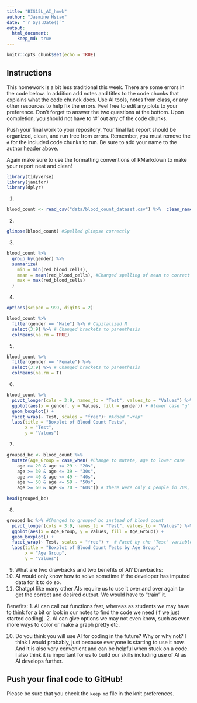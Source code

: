 ```yaml
---
title: "BIS15L_AI_hmwk"
author: "Jasmine Hsiao"
date: "`r Sys.Date()`"
output: 
  html_document: 
    keep_md: true
---
```


```r
knitr::opts_chunk$set(echo = TRUE)
```

## Instructions
This homework is a bit less traditional this week. There are some errors in the code below. In addition add notes and titles to the code chunks that explains what the code chunck does. Use AI tools, notes from class, or any other resources to help fix the errors. Feel free to edit any plots to your preference. Don't forget to answer the two questions at the bottom. Upon completion, you should not have to '#' out any of the code chunks.

Push your final work to your repository. Your final lab report should be organized, clean, and run free from errors. Remember, you must remove the `#` for the included code chunks to run. Be sure to add your name to the author header above.   

Again make sure to use the formatting conventions of RMarkdown to make your report neat and clean!  


```r
library(tidyverse)
library(janitor)
library(dplyr)
```


1.
```r
blood_count <- read_csv("data/blood_count_dataset.csv") %>%  clean_names() #Added "_dataset" and cleaned column names
```

2. 
```r
glimpse(blood_count) #Spelled glimpse correctly

```

3. 
```r
blood_count %>%
  group_by(gender) %>%
  summarize(
    min = min(red_blood_cells),
    mean = mean(red_blood_cells), #Changed spelling of mean to correct
    max = max(red_blood_cells)
  )
```


4. 
```r
options(scipen = 999, digits = 2)

blood_count %>% 
  filter(gender == "Male") %>% # Capitalized M
  select(3:9) %>% # Changed brackets to parenthesis 
  colMeans(na.rm = TRUE)

```

5. 
```r
blood_count %>% 
  filter(gender == "Female") %>% 
  select(3:9) %>% # Changed brackets to parenthesis 
  colMeans(na.rm = T)
```


6. 
```r

blood_count %>%
  pivot_longer(cols = 3:9, names_to = "Test", values_to = "Values") %>% #removed brackets
  ggplot(aes(x = gender, y = Values, fill = gender)) + #lower case "g"
  geom_boxplot() +
  facet_wrap(~ Test, scales = "free")+ #Added "wrap"
  labs(title = "Boxplot of Blood Count Tests",
       x = "Test",
       y = "Values")

```

7. 
```r
grouped_bc <- blood_count %>%
  mutate(Age_Group = case_when( #Change to mutate, age to lower case
    age >= 20 & age <= 29 ~ "20s",
    age >= 30 & age <= 39 ~ "30s",
    age >= 40 & age <= 49 ~ "40s",
    age >= 50 & age <= 59 ~ "50s",
    age >= 60 & age <= 70 ~ "60s")) # there were only 4 people in 70s, so I combined it with 60s
  
head(grouped_bc)

```

8. 
```r
grouped_bc %>% #Changed to grouped_bc instead of blood_count
  pivot_longer(cols = 3:9, names_to = "Test", values_to = "Values") %>%
  ggplot(aes(x = Age_Group, y = Values, fill = Age_Group)) +
  geom_boxplot() +
  facet_wrap(~ Test, scales = "free") +  # Facet by the "Test" variable # Added "~"
  labs(title = "Boxplot of Blood Count Tests by Age Group",
       x = "Age Group",
       y = "Values")

```
9. What are two drawbacks and two benefits of AI?
Drawbacks: 
  1. AI would only know how to solve sometime if the developer has imputed data for it to do so. 
  2. Chatgpt like many other AIs require us to use it over and over again to get the correct and desired output. We would have to "train" it. 

Benefits:
  1. AI can call out functions fast, whereas as students we may have to think for a bit or look in our notes to find the code we need (if we just started coding).
  2. AI can give options we may not even know, such as even more ways to color or make a graph pretty etc. 

10. Do you think you will use AI for coding in the future? Why or why not?
I think I would probably, just because everyone is starting to use it now. And it is also very convenient and can be helpful when stuck on a code. I also think it is important for us to build our skills including use of AI as AI develops further. 

## Push your final code to GitHub!
Please be sure that you check the `keep md` file in the knit preferences. 